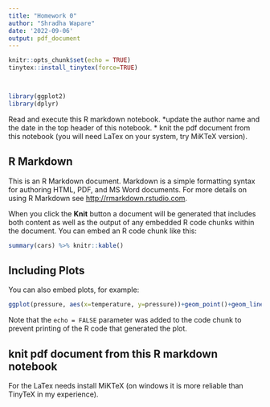 ```yaml
---
title: "Homework 0"
author: "Shradha Wapare"
date: '2022-09-06'
output: pdf_document
---
```


```r
knitr::opts_chunk$set(echo = TRUE)
tinytex::install_tinytex(force=TRUE)



library(ggplot2)
library(dplyr)
```

Read and execute this R markdown notebook. \*update the author name and the date in the top header of this notebook. \* knit the pdf document from this notebook (you will need LaTex on your system, try MiKTeX version).

## R Markdown

This is an R Markdown document. Markdown is a simple formatting syntax for authoring HTML, PDF, and MS Word documents. For more details on using R Markdown see <http://rmarkdown.rstudio.com>.

When you click the **Knit** button a document will be generated that includes both content as well as the output of any embedded R code chunks within the document. You can embed an R code chunk like this:

```r
summary(cars) %>% knitr::kable()
```

## Including Plots

You can also embed plots, for example:

```r
ggplot(pressure, aes(x=temperature, y=pressure))+geom_point()+geom_line()
```

Note that the `echo = FALSE` parameter was added to the code chunk to prevent printing of the R code that generated the plot.

## knit pdf document from this R markdown notebook

For the LaTex needs install MiKTeX (on windows it is more reliable than TinyTeX in my experience).

